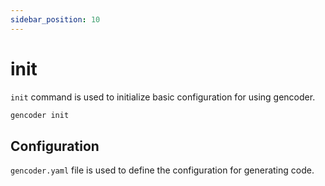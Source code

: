 ```yaml
---
sidebar_position: 10
---
```


# init

`init` command is used to initialize basic configuration for using gencoder.

```bash
gencoder init
```

## Configuration

`gencoder.yaml` file is used to define the configuration for generating code.
